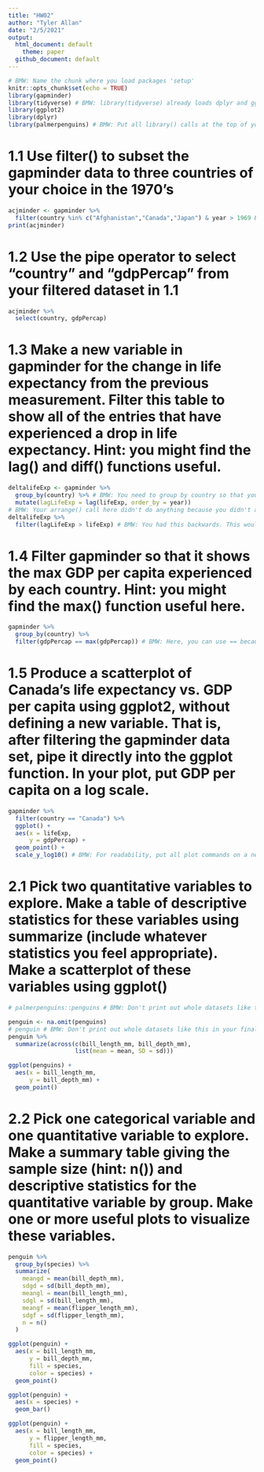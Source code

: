 ```yaml
---
title: "HW02"
author: "Tyler Allan"
date: "2/5/2021"
output: 
  html_document: default
    theme: paper
  github_document: default
---
```


<!-- BMW: in the YAML metadata for a document, suboptions for a parameter (like keep_md: true, which is an option for html_document) need to be indented under the parameter. See like what I did with theme: up there now. --> 

```r
# BMW: Name the chunk where you load packages 'setup'
knitr::opts_chunk$set(echo = TRUE)
library(gapminder)
library(tidyverse) # BMW: library(tidyverse) already loads dplyr and ggplot2, so you don't need both.
library(ggplot2)
library(dplyr)
library(palmerpenguins) # BMW: Put all library() calls at the top of your script.
```

# 1.1 Use filter() to subset the gapminder data to three countries of your choice in the 1970's

<!-- BMW: In Markdown, you need a space after # in headings -->

<!-- BMW: In Markdown, you need a blank line between paragraphs. A single line break is ignored. -->

```r
acjminder <- gapminder %>% 
  filter(country %in% c("Afghanistan","Canada","Japan") & year > 1969 & year < 1980)
print(acjminder)
```


# 1.2 Use the pipe operator to select "country" and "gdpPercap" from your filtered dataset in 1.1

``` r
acjminder %>% 
  select(country, gdpPercap)
```

# 1.3 Make a new variable in gapminder for the change in life expectancy from the previous measurement. Filter this table to show all of the entries that have experienced a drop in life expectancy. Hint: you might find the lag() and diff() functions useful.

```r
deltalifeExp <- gapminder %>% 
  group_by(country) %>% # BMW: You need to group by country so that you don't compare 2007 for one country to 1952 for the next
  mutate(lagLifeExp = lag(lifeExp, order_by = year))
# BMW: Your arrange() call here didn't do anything because you didn't assign the result to anything.
deltalifeExp %>% 
  filter(lagLifeExp > lifeExp) # BMW: You had this backwards. This would have shown all rows where the life expectancy increased, not droped.
```

# 1.4 Filter gapminder so that it shows the max GDP per capita experienced by each country. Hint: you might find the max() function useful here.

```r
gapminder %>% 
  group_by(country) %>% 
  filter(gdpPercap == max(gdpPercap)) # BMW: Here, you can use == because you are comparing against a single value (though the result is the same as with %in%)
```

# 1.5 Produce a scatterplot of Canada's life expectancy vs. GDP per capita using ggplot2, without defining a new variable. That is, after filtering the gapminder data set, pipe it directly into the ggplot function. In your plot, put GDP per capita on a log scale. 

```r
gapminder %>% 
  filter(country == "Canada") %>% 
  ggplot() +
  aes(x = lifeExp,
      y = gdpPercap) +
  geom_point() + 
  scale_y_log10() # BMW: For readability, put all plot commands on a new line
```

# 2.1 Pick two quantitative variables to explore. Make a table of descriptive statistics for these variables using summarize (include whatever statistics you feel appropriate). Make a scatterplot of these variables using ggplot()

```r
# palmerpenguins::penguins # BMW: Don't print out whole datasets like this in your final scripts.

penguin <- na.omit(penguins)
# penguin # BMW: Don't print out whole datasets like this in your final scripts.
penguin %>%
  summarize(across(c(bill_length_mm, bill_depth_mm),
                   list(mean = mean, SD = sd)))

ggplot(penguins) +
  aes(x = bill_length_mm,
      y = bill_depth_mm) +
  geom_point()
```

# 2.2 Pick one categorical variable and one quantitative variable to explore. Make a summary table giving the sample size (hint: n()) and descriptive statistics for the quantitative variable by group. Make one or more useful plots to visualize these variables.

```r
penguin %>%
  group_by(species) %>%
  summarize(
    meangd = mean(bill_depth_mm),
    sdgd = sd(bill_depth_mm),
    meangl = mean(bill_length_mm),
    sdgl = sd(bill_length_mm),
    meangf = mean(flipper_length_mm),
    sdgf = sd(flipper_length_mm),
    n = n()
  )

ggplot(penguin) +
  aes(x = bill_length_mm,
      y = bill_depth_mm,
      fill = species,
      color = species) +
  geom_point()

ggplot(penguin) +
  aes(x = species) +
  geom_bar()

ggplot(penguin) +
  aes(x = bill_length_mm,
      y = flipper_length_mm,
      fill = species,
      color = species) +
  geom_point()

```
